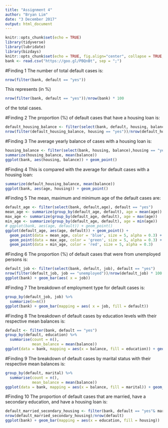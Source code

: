 ```yaml
---
title: "Assignment 4"
author: "Bryan Lim"
date: "3 December 2017"
output: html_document
---
```


```r
knitr::opts_chunk$set(echo = TRUE)
library(tidyverse)
library(lubridate)
library(bizdays)
knitr::opts_chunk$set(echo = TRUE, fig.align="center", collapse = TRUE, cache = T)
bank <- read.csv("https://goo.gl/PBQnBt", sep = ";")
```

#Finding 1
The number of total default cases is:
```r
nrow(filter(bank, default == "yes"))

```
This represents (in %)
```r
nrow(filter(bank, default == "yes"))/nrow(bank) * 100
```
of the total cases.


#Finding 2
The proportion (%) of default cases that have a housing loan is:
```r
default_housing_balance <- filter(select(bank, default, housing, balance), default == "yes")
nrow(filter(default_housing_balance, housing == "yes"))/nrow(default_housing_balance) * 100

```


#Finding 3
The average yearly balance of cases with a housing loan is:
```r
housing_balance <- filter(select(bank, housing, balance),housing == "yes")
summarize(housing_balance, mean(balance))
ggplot(bank, aes(housing, balance)) + geom_point()

```


#Finding 4
This is compared with the average for default cases with a housing loan:
```r
summarize(default_housing_balance, mean(balance))
ggplot(bank, aes(age, housing)) + geom_point()
```


#Finding 5 
The mean, maximum and minimum age of the default cases are:
```r
default_age <- filter(select(bank, default,age), default == "yes")
mean_age <- summarize(group_by(default_age, default), age = mean(age))
max_age <- summarize(group_by(default_age, default), age = max(age))
min_age <- summarize(group_by(default_age, default), age = min(age))
# ggplot(bank, aes(age, default)) + geom_point()
ggplot(default_age, aes(age, default)) + geom_point() +
  geom_point(data = mean_age, color = 'blue', size = 5, alpha = 0.3) +
  geom_point(data = max_age, color = 'green', size = 5, alpha = 0.3) +
  geom_point(data = min_age, color = 'red', size = 5, alpha = 0.3)
```


#Finding 6
The proportion (%) of default cases that were from unemployed persons is:
```r
default_job <- filter(select(bank, default, job), default == "yes")
nrow(filter(default_job, job == "unemployed"))/nrow(default_job) * 100
ggplot(bank) + geom_bar(aes( x = job))
```


#Finding 7
The breakdown of employment type for default cases is:
```r
group_by(default_job, job) %>%
  summarize(n=n())
ggplot(bank) + geom_bar(mapping = aes( x = job, fill = default))
```


#Finding 8 
The breakdown of default cases by education levels with their respective mean balances is:
```r
default <- filter(bank, default == "yes")
group_by(default, education) %>%
  summarise(count = n(),
            mean_balance = mean(balance))
ggplot(data = bank, mapping = aes(x = balance, fill = education)) + geom_histogram()

```


#Finding 9
The breakdown of default cases by marital status with their respective mean balances is:
```r
group_by(default, marital) %>%
  summarise(count = n(),
            mean_balance = mean(balance))
ggplot(data = bank, mapping = aes(x = balance, fill = marital)) + geom_histogram()

```


#Finding 10
The proportion of default cases that are married, have a secondary education, and have a housing loan is:
```r
default_married_secondary_housing <- filter(bank, default == "yes"& marital == "married" & education == "secondary" & housing == "yes")
nrow(default_married_secondary_housing)/nrow(default)
ggplot(bank) + geom_bar(mapping = aes(x = education, fill = housing))
```

